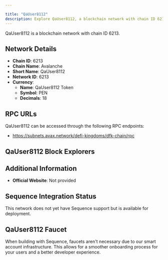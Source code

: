 ```yaml
---

title: "QaUser8112"
description: Explore QaUser8112, a blockchain network with chain ID 6213. Learn about its native currency, QaUser8112 Token, and how to interact with the network.
---
```




QaUser8112 is a blockchain network with chain ID 6213.

## Network Details

- **Chain ID**: 6213
- **Chain Name**: Avalanche
- **Short Name**: QaUser8112
- **Network ID**: 6213
- **Currency**: 
  - **Name**: QaUser8112 Token
  - **Symbol**: PEN
  - **Decimals**: 18

## RPC URLs

QaUser8112 can be accessed through the following RPC endpoints:

- https://subnets.avax.network/defi-kingdoms/dfk-chain/rpc

## QaUser8112 Block Explorers



## Additional Information

- **Official Website**: Not provided

## Sequence Integration Status

This network does not yet have Sequence support but is available for deployment.

## QaUser8112 Faucet

When building with Sequence, faucets aren't necessary due to our smart account infrastructure. This allows for a smoother onboarding process for your users and a better developer experience.
